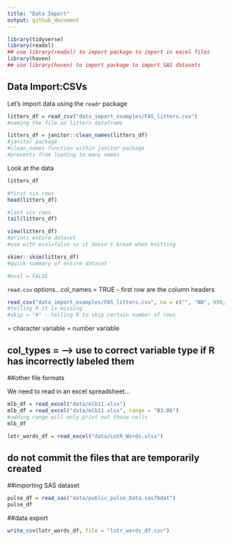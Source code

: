 ```yaml
---
title: "Data Import"
output: github_document
---
```



```r
library(tidyverse)
library(readxl) 
## use library(readxl) to import package to import in excel files
library(haven)
## use library(haven) to import package to import SAS datasets
```

## Data Import:CSVs

Let's import data using the `readr` package

```r
litters_df = read_csv("data_import_examples/FAS_litters.csv")
#naming the file as litters dataframe

litters_df = janitor::clean_names(litters_df)
#janitor package 
#clean_names function within janitor package
#prevents from loading to many names
```

Look at the data
```r
litters_df

#first six rows
head(litters_df)

#last six rows
tail(litters_df)

view(litters_df)
#prints entire dataset
#use with eval=false so it doesn't break when knitting

skimr::skim(litters_df)
#quick summary of entire dataset
```

```r
#eval = FALSE

```

`read.csv` options..
col_names = TRUE - first row are the column headers

```r
read_csv("data_import_examples/FAS_litters.csv", na = c("", "NA", 999, 88), skip = 2)
#telling R it is missing
#skip = "#" - telling R to skip certain number of rows
```
<chr> = character variable
<dbl> = number variable

## col_types = --> use to correct variable type if R has incorrectly labeled them

##other file formats

We need to read in an excel spreadsheet...

```r
mlb_df = read_excel("data/mlb11.xlsx")
mlb_df = read_excel("data/mlb11.xlsx", range = "B3:B6")
#adding range will only print out those cells
mlb_df

lotr_words_df = read_excel("data/LotR_Words.xlsx")
```

## do not commit the files that are temporarily created

##importing SAS dataset

```r
pulse_df = read_sas("data/public_pulse_Data.sas7bdat")
pulse_df
```

##data export
```r
write_csv(lotr_words_df, file = "lotr_words_df.csv")
```




